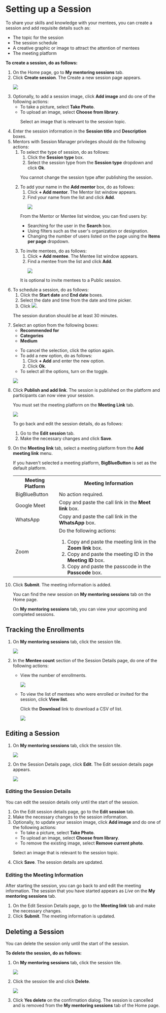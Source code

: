 
# Setting up a Session

To share your skills and knowledge with your mentees, you can create a <PartialExample mentored /> session and add requisite details such as:

* The topic for the session
* The session schedule
* A creative graphic or image to attract the attention of mentees
* The meeting platform

**To create a session, do as follows:**

<ol>
<li>On the Home page, go to <b>My mentoring sessions</b> tab.</li>
<li>Click <b>Create session</b>. The Create a new session page appears.
<p>
    <img src={PortalSessionDetails} />
</p>
</li>
<li>Optionally, to add a session image, click <b>Add image</b> and do one of the following actions:
    <ul>
    <li>To take a picture, select <b>Take Photo</b>.</li>
    <li>To upload an image, select <b>Choose from library</b>.
        <p>  
        <Admonition type="tip">
        <p>Select an image that is relevant to the session topic.</p>
        </Admonition>
        </p>
    </li>
    </ul>
</li>
<li>Enter the session information in the <b>Session title</b> and <b>Description</b> boxes.</li>
<li>Mentors with Session Manager privileges should do the following actions:
    <ol>
    <li>To select the type of session, do as follows:
        <ol>
        <li>Click the <b>Session type</b> box.</li>
        <li>Select the session type from the <b>Session type</b> dropdown and click <b>Ok</b>.</li>
        </ol>
        <p>  
            <Admonition type="note">
            <p>You cannot change the session type after publishing the session.</p>
            </Admonition>
        </p>
    </li>
    <li>To add your name in the <b>Add mentor</b> box, do as follows:
        <ol>
        <li>Click <b>+ Add mentor</b>. The Mentor list window appears.</li>
        <li>Find your name from the list and click <b>Add</b>.
            <p>
            <img src={MentorListWindow} />
            </p>
        </li>
        </ol>
        <p>  
            <Admonition type="tip">
            <p>From the Mentor or Mentee list window, you can find users by:</p>
            <ul>
            <li>Searching for the user in the <b>Search</b> box.</li>
            <li>Using filters such as the user's organization or designation.</li>
            <li>Changing the number of users listed on the page using the <b>Items per page</b> dropdown.</li>
            </ul>
            </Admonition>
        </p>
    </li>
    <li>To invite mentees, do as follows:
        <ol>
        <li>Click <b>+ Add mentee</b>. The Mentee list window appears.</li>
        <li>Find a mentee from the list and click <b>Add</b>.
            <p>
            <img src={MenteeListWindow} />
            </p>
        </li>
        </ol>
        <p>  
            <Admonition type="tip">
            <p>It is optional to invite mentees to a Public session.</p>
            </Admonition>
        </p>
    </li>
    </ol>
</li>
<li>To schedule a session, do as follows:
    <ol>
    <li>Click the <b>Start date</b> and <b>End date</b> boxes.</li>
    <li>Select the date and time from the date and time picker.</li>
    <li>Click <img src={SelectDateAndTime} />.</li>
    </ol>
<p>  
    <Admonition type="note">
    <p>The session duration should be at least 30 minutes.</p>
    </Admonition>
</p>
</li>
<li>Select an option from the following boxes:
    <ul>
    <li><b>Recommended for</b></li>
    <li><b>Categories</b></li>
    <li><b>Medium</b></li>
    </ul>
<p>
    <Admonition type="tip">
    <ul>
    <li>To cancel the selection, click the option again.</li>
    <li>To add a new option, do as follows:
        <ol>
        <li>Click <b>+ Add</b> and enter the new option.</li>
        <li>Click <b>Ok</b>.</li>
        </ol>
    </li>
    <li>To select all the options, turn on the toggle.</li>
    </ul>
    </Admonition>
</p>
<p>
    <img src={PortalSessionDetailsOptions} />  
</p> 
</li>
<li>Click <b>Publish and add link</b>. The session is published on the platform and participants can now view your session.
<p>
    <Admonition type="note">
    <p>You must set the meeting platform on the <b>Meeting Link</b> tab.</p>
    </Admonition>
</p>
<p>
    <img src={PortalAddMeetingLink} />  
</p>
<p>
    <Admonition type="tip">
    <p>To go back and edit the session details, do as follows:</p>
    <ol>
    <li>Go to the <b>Edit session</b> tab.</li>
    <li>Make the necessary changes and click <b>Save</b>.</li>
    </ol>
    </Admonition>
</p>
</li>
<li>On the <b>Meeting link</b> tab, select a meeting platform from the <b>Add meeting link</b> menu.
    <p>
        <Admonition type="note">
        <p>If you haven't selected a meeting platform, <b>BigBlueButton</b> is set as the default platform.</p>
        </Admonition>
    </p>
<table>
  <tr>
    <th>Meeting Platform</th>
    <th>Meeting Information</th>
  </tr>
  <tr>
    <td>BigBlueButton</td>
    <td>No action required.</td>
  </tr>
  <tr>
    <td>Google Meet</td>
    <td>Copy and paste the call link in the <b>Meet link</b> box.</td>
  </tr>
  <tr>
    <td>WhatsApp</td>
    <td>Copy and paste the call link in the <b>WhatsApp</b> box.</td>
  </tr>
  <tr>
    <td>Zoom</td>
    <td>
    Do the following actions: 
    <ol>
        <li>Copy and paste the meeting link in the <b>Zoom link</b> box.</li>
        <li>Copy and paste the meeting ID in the <b>Meeting ID</b> box.</li>
        <li>Copy and paste the passcode in the <b>Passcode</b> box.</li>
    </ol>
    </td>
  </tr>
</table>
</li>
<li>Click <b>Submit</b>. The meeting information is added.
<p>
    <Admonition type="tip">
    <p>You can find the new session on <b>My mentoring sessions</b> tab on the Home page.</p>
    <p>On <b>My mentoring sessions</b> tab, you can view your upcoming and completed sessions.</p>
    </Admonition>
</p>
</li>
</ol>

## Tracking the Enrollments

1. On <b>My mentoring sessions</b> tab, click the session tile.

    <p>
        <img src={PortalNewSession} />
    </p>

2.  In the **Mentee count** section of the Session Details page, do one of the following actions:

    * View the number of enrollments.

        <p>
        <img src={PortalEditAndDeleteSession} />
        </p>

    * To view the list of mentees who were enrolled or invited for the session, click **View list**. 

        <p>
        <Admonition type="tip">
        <p>Click the <b>Download</b> link to download a CSV of list.</p>
        </Admonition>
        </p>

        ![](media/menteeenrollmentlist.png)

## Editing a Session

1. On <b>My mentoring sessions</b> tab, click the session tile.

    <p>
        <img src={PortalNewSession} />
    </p>

2. On the Session Details page, click <b>Edit</b>. The Edit session details page appears.

    <p>
        <img src={PortalEditAndDeleteSession} />
    </p>

### Editing the Session Details

<p>
<Admonition type="note">
<p>You can edit the session details only until the start of the session.</p>
</Admonition>
</p>
<ol>
<li>On the Edit session details page, go to the <b>Edit session</b> tab.</li>
<li>Make the necessary changes to the session information.</li>
<li>Optionally, to update your session image, click <b>Add image</b> and do one of the following actions:
    <ul>
    <li>To take a picture, select <b>Take Photo</b>.</li>
    <li>To upload an image, select <b>Choose from library</b>.</li>
    <li>To remove the existing image, select <b>Remove current photo</b>.</li>
    </ul>
<p>  
    <Admonition type="tip">
    <p>Select an image that is relevant to the session topic.</p>
    </Admonition>
</p>
</li>
<li>Click <b>Save</b>. The session details are updated.</li>
</ol>

### Editing the Meeting Information
<p>
<Admonition type="tip">
<p>After starting the session, you can go back to <PartialExample mentored /> and edit the meeting information. The session that you have started appears as <i>Live</i> on the <b>My mentoring sessions</b> tab.</p>
</Admonition>
</p>
<ol>
<li>On the Edit Session Details page, go to the <b>Meeting link</b> tab and make the necessary changes.</li>
<li>Click <b>Submit</b>. The meeting information is updated.</li>
</ol>

## Deleting a Session

<Admonition type="note">
<p>You can delete the session only until the start of the session.</p>
</Admonition>

**To delete the session, do as follows:**

1. On <b>My mentoring sessions</b> tab, click the session tile.

    <p>
        <img src={PortalNewSession} />
    </p>

2. Click the session tile and click <b>Delete</b>.

    <p>
        <img src={PortalEditAndDeleteSession} />
    </p>

3. Click <b>Yes delete</b> on the confirmation dialog. The session is cancelled and is removed from the <b>My mentoring sessions</b> tab of the Home page.




